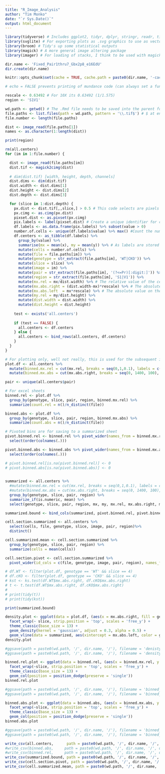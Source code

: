 ```yaml
---
title: "R_Image_Analysis"
author: "Tim Monko"
date: "`r Sys.Date()`"
output: html_document
---
```


```r
library(tidyverse) # Includes ggplot2, tidyr, dplyr, stringr, readr, tibble, purrr, forcats
library(svglite) # For exporting plots as .svg graphics to use as vector format
library(broom) # Tidy's up some statistical outputs
library(magick) # A more general image altering package
library(imager) # For loading of stacks, I think to be used with magick
```

```r

dir.name <- 'Fixed_Pair1thru7_Gbx2p8_e16EdU'
dir.create(dir.name)

knitr::opts_chunk$set(cache = TRUE, cache.path = paste0(dir.name, '-cache/')) # fig.path = 'Figs/' ## Will save figs into a separate file 
```

```r
# echo = FALSE prevents printing of mundance code (can always set a function clause to echo = TRUE, if needed), by default echo = TRUE

rescale <- 0.63492 # For 10X its 0.63492 (1/1.575)
region <- 'S1V1'

wd.path <- getwd() # The .Rmd file needs to be saved into the parent folder of the images, else getwd() does not work within RMarkdown 
file.paths <- list.files(path = wd.path, pattern = '\\.tif$') # $ at end searches for all files ending in .tif
file.number <- length(file.paths)

dist <- image_read(file.paths[1])
names <- as.character(1:length(dist))

print(region)
```


```r
rm(all.centers)
for (im in 1:file.number) {

  dist <- image_read(file.paths[im])
  dist.tif <- magick2cimg(dist)
  
  # dim(dist.tif) [width, height, depth, channels]
  dist.dims <- dim(dist.tif)
  dist.width <- dist.dims[1] 
  dist.height <- dist.dims[2]
  dist.depth <- dist.dims[3]

  for (slice in 1:dist.depth) {
    px.dist <- dist.tif[,,slice,] > 0.5 # This code selects are pixels above an intensity of 50%, this only matters if the image was straightened in FIJI
    px.cimg <- as.cimg(px.dist) 
    pixset.dist <- as.pixset(px.cimg)
    pix.labels <- label(pixset.dist) # Create a unique identifier for contiguous pixels 
    df.labels <- as.data.frame(pix.labels) %>% subset(value > 0) 
    number.of.cells <- unique(df.labels$value) %>% max() #Count the number of unique identifiers to determine cell number
    df.centers <- as_tibble(df.labels) %>%
      group_by(value) %>%
      summarise(mx = mean(x), my = mean(y)) %>% # As labels are stored as a series of pixel coordinates for each pixel, this determines the center of mass of a binary cell
      mutate(cells = number.of.cells) %>%
      mutate(file = file.paths[im]) %>%
      mutate(genotype = str_extract(file.paths[im], 'WT|CKO')) %>% 
      mutate(slice = slice) %>%
      mutate(image = im) %>%
      mutate(pair = str_extract(file.paths[im], '(?<=Pr)[:digit:]')) %>%
      mutate(region = str_extract(file.paths[im], 'S1|V1')) %>%
      mutate(mx.rel = mx/dist.width) %>% # The relative value of the cells position from the left to the right of the x axis
      mutate(mx.abs.right = (dist.width-mx)*rescale) %>% # The absolute value on the x-axis from the right side, likely the pial surface
      mutate(mx.abs.left  = mx*rescale) %>% # The absolute value on the x-axis in um for the cells position, likely the ventricle
      mutate(my.rel = my/dist.height) %>%
      mutate(dist.width = dist.width) %>%
      mutate(dist.height = dist.height) 
      
    test <- exists('all.centers')
    
    if (test == FALSE) {
      all.centers <- df.centers
    } else {
      all.centers <- bind_rows(all.centers, df.centers)  
    }
  }
}
```

```r
# For plotting only, well not really, this is used for the subsequent images
plot.df <- all.centers %>%
  mutate(binned.mx.rel = cut(mx.rel, breaks = seq(0,1,0.1), labels = c(0:9))) %>% # Demarcate 10% bins
  mutate(binned.mx.abs = cut(mx.abs.right, breaks = seq(0, 1400, 100), labels = c(0:13))) # Label distance bins, use the Seq to set bin size 

pair <- unique(all.centers$pair)

# For excel sheets 
binned.rel <- plot.df %>%
  group_by(genotype, slice, pair, region, binned.mx.rel) %>%
  summarize(count.rel = n()/n_distinct(file))

binned.abs <- plot.df %>%
  group_by(genotype, slice, pair, region, binned.mx.abs) %>%
  summarize(count.abs = n()/n_distinct(file)) 

# Pivoted bins are for saving to a summarized sheet
pivot.binned.rel <- binned.rel %>% pivot_wider(names_from = binned.mx.rel, names_prefix = 'rel_', values_from = count.rel, values_fill = list(count.rel = 0)) %>%   
  select(order(colnames(.)))

pivot.binned.abs <- binned.abs %>% pivot_wider(names_from = binned.mx.abs, names_prefix = 'abs_', values_from = count.abs, values_fill = list(count.rel = 0)) %>%   
  select(order(colnames(.)))

# pivot.binned.rel[is.na(pivot.binned.rel)] <- 0
# pivot.binned.abs[is.na(pivot.binned.abs)] <- 0

  
summarized <- all.centers %>%
  #mutate(binned.mx.rel = cut(mx.rel, breaks = seq(0,1,0.1), labels = c(0:9))) %>% 
  #mutate(binned.mx.abs = cut(mx.abs.right, breaks = seq(0, 1400, 100), labels = c(0:13))) %>%
  group_by(genotype, slice, pair, region) %>%
  summarize_if(is.numeric, mean) %>%
  select(genotype, slice, pair, region, mx, my, mx.rel, mx.abs.right, mx.abs.left, my.rel, dist.width, dist.height)

summarized.bound <- bind_cols(summarized, pivot.binned.rel, pivot.binned.abs)

cell.section.summarized <- all.centers %>%
  select(cells, file, genotype, slice, image, pair, region)%>%
  distinct() 

cell.summarized.mean <- cell.section.summarized %>%
  group_by(genotype, slice, pair, region) %>%
  summarize(cells = mean(cells))

cell.section.pivot <- cell.section.summarized %>% 
  pivot_wider(id_cols = c(file, genotype, image, pair, region), names_from = slice, values_from = cells, names_prefix = 'slice_')

# df.WT <- filter(plot.df, genotype == 'WT' && slice == 4)
# df.cKO <- filter(plot.df, genotype == 'CKO' && slice == 4)
# kst <- ks.test(df.WT$mx.abs.right, df.cKO$mx.abs.right)
# t <- t.test(df.WT$mx.abs.right, df.cKO$mx.abs.right)
# 
# print(tidy(t))
# print(tidy(kst))

print(summarized.bound)

density.plot <- ggplot(data = plot.df, (aes(x = mx.abs.right, fill = genotype, family = 'sans'))) +
  facet_wrap(~ slice, strip.position = 'top', scales = 'free_y') +
  theme_classic(base_size = 13) +
  geom_density(kernel = 'gaussian', adjust = 0.3, alpha = 0.5) + 
  geom_vline(data = summarized, aes(xintercept = mx.abs.left, color = genotype), linetype = 'dashed')
density.plot

#ggsave(path = paste0(wd.path, '/', dir.name, '/'), filename = 'denisty_plot.png', device = 'png', width = 15*1.32, height = 8*1.32, unit = 'cm', dpi = 1000)
#ggsave(path = paste0(wd.path, '/', dir.name, '/'), filename = 'density_plot.svg', device = 'svg', width = 15*1.32, height = 8*1.32, unit = 'cm')

binned.rel.plot <- ggplot(data = binned.rel, (aes(x = binned.mx.rel, y = count.rel, fill = genotype))) +
  facet_wrap(~slice, strip.position = 'top', scales = 'free_y') +
  theme_classic(base_size = 13) +
  geom_col(position = position_dodge(preserve = 'single'))
binned.rel.plot

#ggsave(path = paste0(wd.path, '/', dir.name, '/'), filename = 'binned_rel_plot.png', device = 'png', width = 15*1.32, height = 8.1*1.32, unit = 'cm', dpi = 1000)
#ggsave(path = paste0(wd.path, '/', dir.name, '/'), filename = 'binned_rel_plot.svg', device = 'svg', width = 15*1.32, height = 8.1*1.32, unit = 'cm')

binned.abs.plot <- ggplot(data = binned.abs, (aes(x = binned.mx.abs, y = count.abs, fill = genotype))) +
  facet_wrap(~slice, strip.position = 'top', scales = 'free_y') +
  theme_classic(base_size = 13) +
  geom_col(position = position_dodge(preserve = 'single')) 
binned.abs.plot

#ggsave(path = paste0(wd.path, '/', dir.name, '/'), filename = 'binned_abs_plot.png', device = 'png', width = 15*1.32, height = 8.1*1.32, unit = 'cm', dpi = 1000)
#ggsave(path = paste0(wd.path, '/', dir.name, '/'), filename = 'binned_abs_plot.svg', device = 'svg', width = 15*1.32, height = 8.1*1.32, unit = 'cm')

```

```r

write_csv(all.centers,      path = paste0(wd.path, '/', dir.name, '/', dir.name, '_all_centers.csv'))
#write_csv(binned.abs,     path = paste0(wd.path, '/', dir.name, '/', dir.name, '_binned_abs.csv'))
#write_csv(binned.rel,     path = paste0(wd.path, '/', dir.name, '/', dir.name, '_binned_rel.csv'))
write_csv(summarized.bound, path = paste0(wd.path, '/', dir.name, '/', dir.name, '_summarized_bins.csv'))
write_csv(cell.section.pivot, path = paste0(wd.path, '/', dir.name, '/', dir.name, '_section_counts.csv'))
write_csv(cell.summarized.mean, path = paste0(wd.path, '/', dir.name, '/', dir.name, '_summarized_cellmean.csv'))
```

